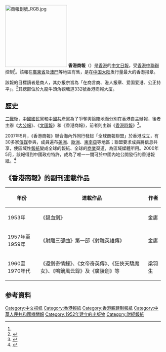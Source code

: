 {{Infobox Newspaper
| 名稱    = 香港商報
| 報頭    = [[File:HongKongCommercialDaily_logo.svg|100px]]
| 圖像    = 
| 圖像說明=香港商报
| 類型    = [[日報|日報]]
| 版式    = [[大報|大報]]
| 擁有者  = [[香港商報有限公司|香港商報有限公司]]<ref name=":0">{{Cite web|title=香港商報簡介|url=http://tp.hkcd.com/about/shangbao.html|accessdate=2019-11-18|work=tp.hkcd.com|archive-date=2019-11-18|archive-url=https://web.archive.org/web/20191118034021/http://tp.hkcd.com/about/shangbao.html|dead-url=no}}</ref>
| 出版商  = 
| 創辦人  = 
| 編輯    = 
| 主編    = 
| 副主編  = 
| 作者群  = 
| 創刊日  = 1952年10月11日
| 停刊日  = 
| 政治立場 = [[香港建制派|建制派]]、受[[香港中聯辦|香港中聯辦]]控制<ref name="RFI01">{{cite news |title=中聯辦喉舌發狂炮轟曾俊華“選舉偽術”猶如文革敵我鬥爭 |url=https://www.rfi.fr/tw/%E4%B8%AD%E5%9C%8B/20170320-%E4%B8%AD%E8%81%AF%E8%BE%A6%E5%96%89%E8%88%8C%E7%99%BC%E7%8B%82%E7%82%AE%E8%BD%9F%E6%9B%BE%E4%BF%8A%E8%8F%AF%E2%80%9C%E9%81%B8%E8%88%89%E5%81%BD%E8%A1%93%E2%80%9D%E7%8C%B6%E5%A6%82%E6%96%87%E9%9D%A9%E6%95%B5%E6%88%91%E9%AC%A5%E7%88%AD |agency=法國廣播電台 |date=2017-03-20}}</ref>
| 語言    = 
| 售價    = [[香港|香港]]、[[澳門|澳門]][[港币|港币]]7元，[[广东省|广东省]]內[[人民币|人民币]]4元，广东省外人民币5元
| 總部    = 九龍牛頭角觀塘道332號香港商報大廈
| 發行量  = 
| ISSN    = 
| 網站    = http://www.hkcd.com 
}}
[[File:商報創號_RGB.jpg|200px]]
'''香港商報'''（{{lang-en|Hong Kong Commercial Daily}}）是[[香港|香港]]的[[中文|中文]][[日報|日報]]，受[[香港中聯辦|香港中聯辦]]控制<ref name="RFI01"/>。該報在[[廣東省|廣東省]]及[[澳門|澳門]]等地區有售，是在[[中国大陆|中国大陆]]发行量最大的香港报章。

該報的目標讀者是商人，其办报宗旨為「在商言商、港人报章、爱国爱港、公正持平」。<ref>{{cite web|url=http://tp.hkcd.com/about/shangbao.html|title=香港商報簡介|work=香港商報|accessdate=2022-02-26|archive-date=2021-11-09 |archive-url=https://web.archive.org/web/20210609101630/http://tp.hkcd.com/about/shangbao.html |dead-url=no }}</ref>其總部位於九龍牛頭角觀塘道332號香港商報大廈。

==歷史==
[[二戰|二戰]]後，[[中國國民黨|中國國民黨]]和[[中國共產黨|中國共產黨]]為了爭奪輿論陣地而分別在香港自主辦報，後者主辦《[[大公報|大公報]]》、《[[香港文匯報|文匯報]]》和《香港商報》，前者則主辦《[[香港時報|香港時報]]》<ref name="BS01">{{cite news |title=香港報紙檔百年變遷，革命黨人、消失的「禁書」和《國安法》下的恐懼 |url=https://www.bbc.com/zhongwen/trad/chinese-news-54914130 |agency=英國廣播公司 |date=2020-11-30}}</ref>。

2007年5月，《香港商報》聯合海內外同行發起「全球商報聯盟」於香港成立，有30多家[[傳媒|傳媒]]參與，成員遍布[[美洲|美洲]]、[[歐洲|歐洲]]、[[東南亞|東南亞]]等地區；聯盟要求成員將信息共享，使區域性[[報紙|報紙]]變成全球的報紙、全球的[[商業|商業]]渠道，為區域媒體所用。2000年5月，該報得到中國政府特許，成為了唯一一間可於中國內地公開發行的香港報紙。<ref>{{Cite web |url=http://xcb.sznews.com/content/2018-02/02/content_18403808.htm |title=存档副本 |accessdate=2019-11-21 |archive-date=2020-09-09 |archive-url=https://web.archive.org/web/20200909123611/http://xcb.sznews.com/content/2018-02/02/content_18403808.htm |dead-url=no }}</ref>

== 《香港商報》的副刊連載作品 == 
{| class="wikitable"
|+
!年份
!連載作品
!作者
|-
|1953年
|《碧血劍》
|金庸
|-
|1957年至1959年
|《射雕三部曲》第一部《射雕英雄傳》
|金庸
|-
|1960至1970年代
|《還劍奇情錄》、《女帝奇英傳》、《狂俠天驕魔女》、《鳴鏑風云錄》及《廣陵劍》等
|梁羽生
|}

==参考資料==
{{Reflist}}

{{香港主要報章|state=autocollapse}}
{{机关报}}

[[Category:中文报纸|Category:中文报纸]]
[[Category:香港報紙|Category:香港報紙]]
[[Category:香港親建制報紙|Category:香港親建制報紙]]
[[Category:中華人民共和國機關報|Category:中華人民共和國機關報]]
[[Category:1952年建立的出版物|Category:1952年建立的出版物]]
[[Category:財經報紙|Category:財經報紙]]